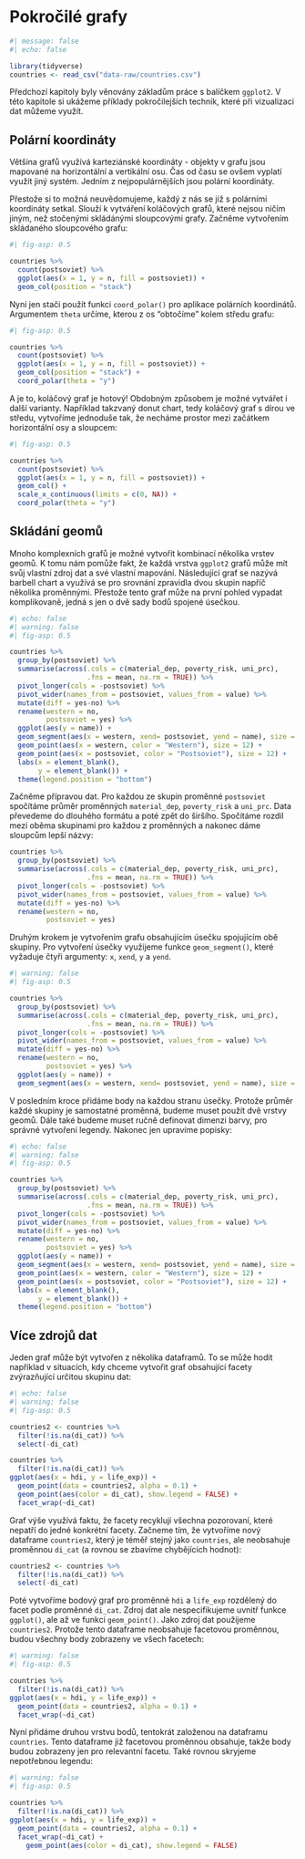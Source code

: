 # Pokročilé grafy

```r
#| message: false
#| echo: false

library(tidyverse)
countries <- read_csv("data-raw/countries.csv")
```

Předchozí kapitoly byly věnovány základům práce s balíčkem `ggplot2`. V této kapitole si ukážeme příklady pokročilejších technik, které při vizualizaci dat můžeme využít.

## Polární koordináty

Většina grafů využívá karteziánské koordináty - objekty v grafu jsou mapované na horizontální a vertikální osu. Čas od času se ovšem vyplatí využít jiný systém. Jedním z nejpopulárnějších jsou polární koordináty.

Přestože si to možná neuvědomujeme, každý z nás se již s polárními koordináty setkal. Slouží k vytváření koláčových grafů, které nejsou ničím jiným, než stočenými skládánými sloupcovými grafy. Začněme vytvořením skládaného sloupcového grafu:

```r
#| fig-asp: 0.5

countries %>% 
  count(postsoviet) %>% 
  ggplot(aes(x = 1, y = n, fill = postsoviet)) +
  geom_col(position = "stack")
```

Nyní jen stači použít funkci `coord_polar()` pro aplikace polárních koordinátů. Argumentem `theta` určíme, kterou z os "obtočíme" kolem středu grafu:

```r
#| fig-asp: 0.5

countries %>% 
  count(postsoviet) %>% 
  ggplot(aes(x = 1, y = n, fill = postsoviet)) +
  geom_col(position = "stack") +
  coord_polar(theta = "y")
```

A je to, koláčový graf je hotový! Obdobným způsobem je možné vytvářet i další varianty. Například takzvaný donut chart, tedy koláčový graf s dírou ve středu, vytvoříme jednoduše tak, že necháme prostor mezi začátkem horizontální osy a sloupcem:

```r
#| fig-asp: 0.5

countries %>% 
  count(postsoviet) %>% 
  ggplot(aes(x = 1, y = n, fill = postsoviet)) +
  geom_col() +
  scale_x_continuous(limits = c(0, NA)) + 
  coord_polar(theta = "y")
```

## Skládání geomů

Mnoho komplexních grafů je možné vytvořit kombinací několika vrstev geomů. K tomu nám pomůže fakt, že každá vrstva `ggplot2` grafů může mít svůj vlastní zdroj dat a své vlastní mapování. Následující graf se nazývá barbell chart a využívá se pro srovnání zpravidla dvou skupin napříč několika proměnnými. Přestože tento graf může na první pohled vypadat komplikovaně, jedná s jen o dvě sady bodů spojené úsečkou.

```r
#| echo: false
#| warning: false
#| fig-asp: 0.5

countries %>% 
  group_by(postsoviet) %>% 
  summarise(across(.cols = c(material_dep, poverty_risk, uni_prc),
                   .fns = mean, na.rm = TRUE)) %>% 
  pivot_longer(cols = -postsoviet) %>% 
  pivot_wider(names_from = postsoviet, values_from = value) %>%
  mutate(diff = yes-no) %>% 
  rename(western = no,
         postsoviet = yes) %>% 
  ggplot(aes(y = name)) +
  geom_segment(aes(x = western, xend= postsoviet, yend = name), size = 4) +
  geom_point(aes(x = western, color = "Western"), size = 12) +
  geom_point(aes(x = postsoviet, color = "Postsoviet"), size = 12) +
  labs(x = element_blank(),
       y = element_blank()) +
  theme(legend.position = "bottom")
```

Začněme přípravou dat. Pro každou ze skupin proměnné `postsoviet` spočítáme průměr proměnných `material_dep`, `poverty_risk` a `uni_prc`. Data převedeme do dlouhého formátu a poté zpět do širšího. Spočítáme rozdil mezi oběma skupinami pro každou z proměnných a nakonec dáme sloupcům lepší názvy:

```r
countries %>% 
  group_by(postsoviet) %>% 
  summarise(across(.cols = c(material_dep, poverty_risk, uni_prc),
                   .fns = mean, na.rm = TRUE)) %>% 
  pivot_longer(cols = -postsoviet) %>% 
  pivot_wider(names_from = postsoviet, values_from = value) %>%
  mutate(diff = yes-no) %>% 
  rename(western = no,
         postsoviet = yes)
```

Druhým krokem je vytvořením grafu obsahujícím úsečku spojujícím obě skupiny. Pro vytvoření úsečky využijeme funkce `geom_segment()`, které vyžaduje čtyři argumenty: `x`, `xend`, `y` a `yend`.

```r
#| warning: false
#| fig-asp: 0.5

countries %>% 
  group_by(postsoviet) %>% 
  summarise(across(.cols = c(material_dep, poverty_risk, uni_prc),
                   .fns = mean, na.rm = TRUE)) %>% 
  pivot_longer(cols = -postsoviet) %>% 
  pivot_wider(names_from = postsoviet, values_from = value) %>%
  mutate(diff = yes-no) %>% 
  rename(western = no,
         postsoviet = yes) %>% 
  ggplot(aes(y = name)) +
  geom_segment(aes(x = western, xend= postsoviet, yend = name), size = 4)
```

V posledním kroce přidáme body na každou stranu úsečky. Protože průměr každé skupiny je samostatné proměnná, budeme muset použít dvě vrstvy geomů. Dále také budeme muset ručně definovat dimenzi barvy, pro správné vytvoření legendy. Nakonec jen upravíme popisky:

```r
#| echo: false
#| warning: false
#| fig-asp: 0.5

countries %>% 
  group_by(postsoviet) %>% 
  summarise(across(.cols = c(material_dep, poverty_risk, uni_prc),
                   .fns = mean, na.rm = TRUE)) %>% 
  pivot_longer(cols = -postsoviet) %>% 
  pivot_wider(names_from = postsoviet, values_from = value) %>%
  mutate(diff = yes-no) %>% 
  rename(western = no,
         postsoviet = yes) %>% 
  ggplot(aes(y = name)) +
  geom_segment(aes(x = western, xend= postsoviet, yend = name), size = 4) +
  geom_point(aes(x = western, color = "Western"), size = 12) +
  geom_point(aes(x = postsoviet, color = "Postsoviet"), size = 12) +
  labs(x = element_blank(),
       y = element_blank()) +
  theme(legend.position = "bottom")
```

## Více zdrojů dat

Jeden graf může být vytvořen z několika dataframů. To se může hodit například v situacích, kdy chceme vytvořit graf obsahující facety zvýrazňující určitou skupinu dat:

```r
#| echo: false
#| warning: false
#| fig-asp: 0.5

countries2 <- countries %>% 
  filter(!is.na(di_cat)) %>% 
  select(-di_cat)

countries %>% 
  filter(!is.na(di_cat)) %>% 
ggplot(aes(x = hdi, y = life_exp)) +
  geom_point(data = countries2, alpha = 0.1) +
  geom_point(aes(color = di_cat), show.legend = FALSE) +
  facet_wrap(~di_cat)
```

Graf výše využívá faktu, že facety recyklují všechna pozorovaní, které nepatří do jedné konkrétní facety. Začneme tím, že vytvoříme nový dataframe `countries2`, který je téměř stejný jako `countries`, ale neobsahuje proměnnou `di_cat` (a rovnou se zbavíme chybějících hodnot):

```r
countries2 <- countries %>% 
  filter(!is.na(di_cat)) %>% 
  select(-di_cat)
```

Poté vytvoříme bodový graf pro proměnné `hdi` a `life_exp` rozdělený do facet podle proměnné `di_cat`. Zdroj dat ale nespecifikujeme uvnitř funkce `ggplot()`, ale až ve funkci `geom_point()`. Jako zdroj dat použijeme `countries2`. Protože tento dataframe neobsahuje facetovou proměnnou, budou všechny body zobrazeny ve všech facetech:

```r
#| warning: false
#| fig-asp: 0.5

countries %>% 
  filter(!is.na(di_cat)) %>% 
ggplot(aes(x = hdi, y = life_exp)) +
  geom_point(data = countries2, alpha = 0.1) +
  facet_wrap(~di_cat)
```

Nyní přidáme druhou vrstvu bodů, tentokrát založenou na dataframu `countries`. Tento dataframe již facetovou proměnnou obsahuje, takže body budou zobrazeny jen pro relevantní facetu. Také rovnou skryjeme nepotřebnou legendu:

```r
#| warning: false
#| fig-asp: 0.5

countries %>% 
  filter(!is.na(di_cat)) %>% 
ggplot(aes(x = hdi, y = life_exp)) +
  geom_point(data = countries2, alpha = 0.1) +
  facet_wrap(~di_cat) +
    geom_point(aes(color = di_cat), show.legend = FALSE)
```
